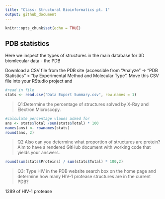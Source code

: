 ```yaml
---
title: "Class: Structural Bioinformatics pt. 1"
output: github_document
---
```


```r
knitr::opts_chunk$set(echo = TRUE)
```

## PDB statistics

Here we inspect the types of structures in the main database for 3D biomlecular data - the PDB 

Download a CSV file from the PDB site (accessible from “Analyze” -> “PDB Statistics” >
“by Experimental Method and Molecular Type”. Move this CSV file into your RStudio project
and
```r
#read in file
stats <- read.csv("Data Export Summary.csv", row.names = 1)
```

>Q1:Determine the percentage of structures solved by X-Ray and Electron Microscopy.

```r
#calculate percentage vlaues asked for 
ans <- stats$Total /sum(stats$Total) * 100
names(ans) <- rownames(stats)
round(ans, 2)

```


>Q2 Also can you determine what proportion of structures are protein? Aim to have a rendered GitHub document with working code that yields your answers.

```r
round(sum(stats$Proteins) / sum(stats$Total) * 100,2)
```


>Q3: Type HIV in the PDB website search box on the home page and determine how many HIV-1 protease structures are in the current PDB?

1289 of HIV-1 protease 
